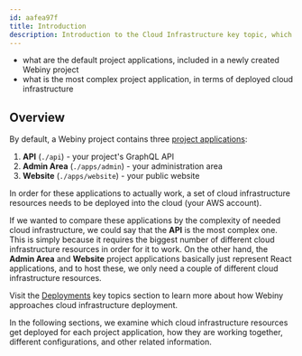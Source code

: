 ```yaml
---
id: aafea97f
title: Introduction
description: Introduction to the Cloud Infrastructure key topic, which explains everything related to the cloud infrastructure Webiny relies on.
---
```



<Alert type="success" title="What you’ll learn">

- what are the default project applications, included in a newly created Webiny project
- what is the most complex project application, in terms of deployed cloud infrastructure

</Alert>

## Overview

By default, a Webiny project contains three [project applications](/docs/{version}/core-development-concepts/project-organization/project-applications):

1. **API** (`./api`) - your project's GraphQL API
2. **Admin Area** (`./apps/admin`) - your administration area
3. **Website** (`./apps/website`) - your public website

In order for these applications to actually work, a set of cloud infrastructure resources needs to be deployed into the cloud (your AWS account).

If we wanted to compare these applications by the complexity of needed cloud infrastructure, we could say that the **API** is the most complex one. This is simply because it requires the biggest number of different cloud infrastructure resources in order for it to work. On the other hand, the **Admin Area** and **Website** project applications basically just represent React applications, and to host these, we only need a couple of different cloud infrastructure resources.

<Alert type="info">

Visit the [Deployments](/docs/{version}/infrastructure/basics/introduction) key topics section to learn more about how Webiny approaches cloud infrastructure deployment.

</Alert>

In the following sections, we examine which cloud infrastructure resources get deployed for each project application, how they are working together, different configurations, and other related information.
